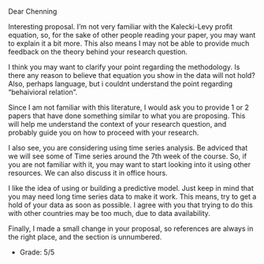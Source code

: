 Dear Chenning

Interesting proposal. I'm not very familiar with the Kalecki-Levy profit equation, so, for the sake of other people reading your paper, you may want to explain it a bit more. This also means I may not be able to provide much feedback on the theory behind your research question.

I think you may want to clarify your point regarding the methodology. Is there any reason to believe that equation you show in the data will not hold? Also, perhaps language, but i couldnt understand the point regarding "behaivioral relation". 

Since I am not familiar with this literature, I would ask you to provide 1 or 2 papers that have done something similar to what you are proposing. This will help me understand the context of your research question, and probably guide you on how to proceed with your research.

I also see, you are considering using time series analysis. Be adviced that we will see some of Time series around the 7th week of the course. So, if you are not familiar with it, you may want to start looking into it using other resources. We can also discuss it in office hours.

I like the idea of using or building a predictive model. Just keep in mind that you may need long time series data to make it work. This means, try to get a hold of your data as soon as possible. I agree with you that trying to do this with other countries may be too much, due to data availability.

Finally, I made a small change in your proposal, so references are always in the right place, and the section is unnumbered.

- Grade: 5/5